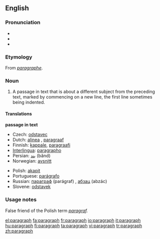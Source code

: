 ==English==

===Pronunciation===
*{{IPA|/ˈpæ.rə.græf/}}
*{{SAMPA|/"p{.r@.gr{f/}}
*{{audio|en-us-paragraph.ogg|Audio (US)}}

===Etymology===
From {{MF.}} ''[[paragraphe]]''.

===Noun===
{{wikipedia}}
{{en-noun}}

# A passage in text that is about a different subject from the preceding text, marked by commencing on a new line, the first line sometimes being indented.

====Translations====
'''passage in text'''
{{top}}
*Czech: [[odstavec]] {{m}}
*Dutch: [[alinea]] {{f}}, [[paragraaf]] {{m}}
*Finnish: [[kappale]], [[paragraafi]]
*[[Interlingua]]: [[paragrapho]]
*Persian: [[بند]] (bănd)
*Norwegian: [[avsnitt]]
{{mid}}
*Polish: [[akapit]] {{m}}
*Portuguese: [[parágrafo]] {{m}}
*Russian: [[параграф]] (parágraf) {{m}}, [[абзац]] (abzác) {{m}}
*Slovene: [[odstavek]] {{m}}
{{bottom}}

===Usage notes===
False friend of the Polish term ''[[paragraf]].''

[[el:paragraph]]
[[fa:paragraph]]
[[fr:paragraph]]
[[io:paragraph]]
[[it:paragraph]]
[[hu:paragraph]]
[[fi:paragraph]]
[[ta:paragraph]]
[[vi:paragraph]]
[[tr:paragraph]]
[[zh:paragraph]]